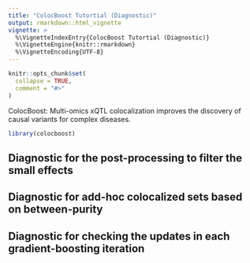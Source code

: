 ```yaml
---
title: "ColocBoost Tutortial (Diagnostic)"
output: rmarkdown::html_vignette
vignette: >
  %\VignetteIndexEntry{ColocBoost Tutortial (Diagnostic)}
  %\VignetteEngine{knitr::rmarkdown}
  %\VignetteEncoding{UTF-8}
---
```


```r
knitr::opts_chunk$set(
  collapse = TRUE,
  comment = "#>"
)
```

ColocBoost: Multi-omics xQTL colocalization improves the discovery of causal variants for complex diseases.



```r
library(colocboost)
```


## Diagnostic for the post-processing to filter the small effects

## Diagnostic for add-hoc colocalized sets based on between-purity

## Diagnostic for checking the updates in each gradient-boosting iteration




